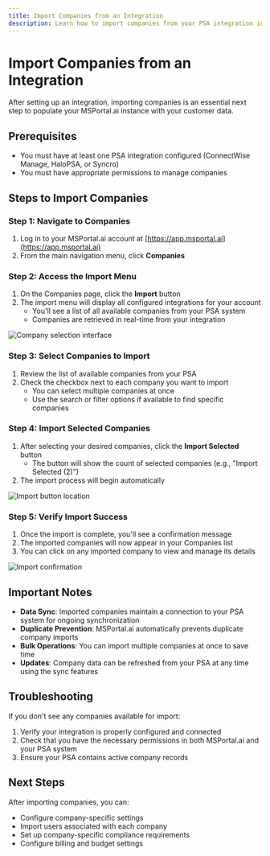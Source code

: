 ```yaml
---
title: Import Companies from an Integration
description: Learn how to import companies from your PSA integration into MSPortal.ai
---
```


# Import Companies from an Integration

After setting up an integration, importing companies is an essential next step to populate your MSPortal.ai instance with your customer data.

## Prerequisites

- You must have at least one PSA integration configured (ConnectWise Manage, HaloPSA, or Syncro)
- You must have appropriate permissions to manage companies

## Steps to Import Companies

### Step 1: Navigate to Companies

1. Log in to your MSPortal.ai account at [https://app.msportal.ai](https://app.msportal.ai)
2. From the main navigation menu, click **Companies**

### Step 2: Access the Import Menu

1. On the Companies page, click the **Import** button
2. The import menu will display all configured integrations for your account
   - You'll see a list of all available companies from your PSA system
   - Companies are retrieved in real-time from your integration

![Company selection interface](https://colony-recorder.s3.amazonaws.com/files/2025-09-22/7905a38d-7ab1-484e-b619-b7f691514001/stack_animation.webp)

### Step 3: Select Companies to Import

1. Review the list of available companies from your PSA
2. Check the checkbox next to each company you want to import
   - You can select multiple companies at once
   - Use the search or filter options if available to find specific companies

### Step 4: Import Selected Companies

1. After selecting your desired companies, click the **Import Selected** button
   - The button will show the count of selected companies (e.g., "Import Selected (2)")
2. The import process will begin automatically

![Import button location](https://ajeuwbhvhr.cloudimg.io/https://colony-recorder.s3.amazonaws.com/files/2025-09-22/1df090c1-7529-4ebc-90e2-a4eb22ba0853/ascreenshot.jpeg?tl_px=530,0&br_px=1907,769&force_format=jpeg&q=100&width=1120.0&wat=1&wat_opacity=0.7&wat_gravity=northwest&wat_url=https://colony-recorder.s3.us-west-1.amazonaws.com/images/watermarks/FB923C_standard.png&wat_pad=624,108)

### Step 5: Verify Import Success

1. Once the import is complete, you'll see a confirmation message
2. The imported companies will now appear in your Companies list
3. You can click on any imported company to view and manage its details

![Import confirmation](https://ajeuwbhvhr.cloudimg.io/https://colony-recorder.s3.amazonaws.com/files/2025-09-22/09ab8aed-e18e-4ea6-824f-1e207af6c463/ascreenshot.jpeg?tl_px=530,0&br_px=1907,769&force_format=jpeg&q=100&width=1120.0&wat=1&wat_opacity=0.7&wat_gravity=northwest&wat_url=https://colony-recorder.s3.us-west-1.amazonaws.com/images/watermarks/FB923C_standard.png&wat_pad=1053,-11)

## Important Notes

- **Data Sync**: Imported companies maintain a connection to your PSA system for ongoing synchronization
- **Duplicate Prevention**: MSPortal.ai automatically prevents duplicate company imports
- **Bulk Operations**: You can import multiple companies at once to save time
- **Updates**: Company data can be refreshed from your PSA at any time using the sync features

## Troubleshooting

If you don't see any companies available for import:
1. Verify your integration is properly configured and connected
2. Check that you have the necessary permissions in both MSPortal.ai and your PSA system
3. Ensure your PSA contains active company records

## Next Steps

After importing companies, you can:
- Configure company-specific settings
- Import users associated with each company
- Set up company-specific compliance requirements
- Configure billing and budget settings

